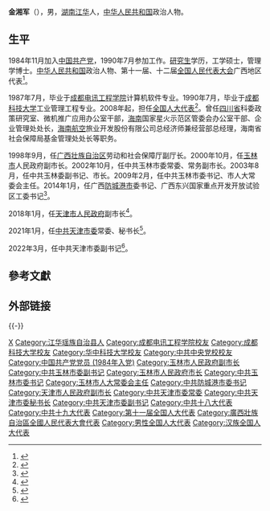 {{Infobox officeholder
| 图像 = 
| 图像说明 = 
| 职务1 = [[中国共产党天津市委员会|中国共产党天津市委员会]]专职副书记
| 就任日期1 = 2022年3月
| 卸任日期1 = 
| 1blankname1 = 书记
| 1namedata1 = [[李鸿忠|李鸿忠]]
| 前任1 = [[阴和俊|阴和俊]]
| 继任1 = 
| 职务2 = 中国共产党天津市委员会秘书长
| 就任日期2 = 2021年1月
| 卸任日期2 = 2022年6月
| 前任2 = [[李毅_(1963年)|李毅]]
| 继任2 = [[王力军_(1968年)|王力军]]
| 职务3 = 中国（天津）自由贸易试验区管理委员会主任
| 就任日期3 = 2019年4月
| 卸任日期3 = 2021年2月
| 前任3 = 
| 继任3 = 
| 职务4 = [[天津市人民政府|天津市人民政府]]副市长
| 就任日期4 = 2018年1月
| 卸任日期4 = 2021年1月
| 1blankname4 = 市长
| 1namedata4 = [[张国清|张国清]]{{to}}[[廖国勋|廖国勋]]
| 前任4 = 
| 继任4 = 
| 职务5 = 防城港市人民代表大会常务委员会主任
| 就任日期5 = 2014年2月
| 卸任日期5 = 2018年1月
| 前任5 = 
| 继任5 = 
| 职务6 = [[中国共产党防城港市委员会|中国共产党防城港市委员会]]书记
| 就任日期6 = 2014年1月
| 卸任日期6 = 2018年1月
| 前任6 = [[刘正东_(政治人物)|刘正东]]
| 继任6 = [[李延强|李延强]]
| 职务7 = 玉林市人民代表大会常务委员会主任
| 就任日期7 = 2009年2月
| 卸任日期7 = 2014年1月
| 前任7 = 
| 继任7 = 
| 职务8 = [[中国共产党玉林市委员会|中国共产党玉林市委员会]]书记
| 就任日期8 = 2009年1月
| 卸任日期8 = 2014年1月
| 前任8 = [[文明_(1951年)|文明]]
| 继任8 = [[王凯_(1962年)|王凯]]
| 职务9 = [[玉林市人民政府|玉林市人民政府]]市长
| 就任日期9 = 2003年5月
| 卸任日期9 = 2009年2月
| 前任9 = [[李达球|李达球]]
| 继任9 = [[韩元利|韩元利]]
| 姓名 = 金湘军
| 原名 = 
| 出生日期 = {{birth year and age|1964|07}}
| 出生地点 = {{PRC}}[[湖南省|湖南省]][[江华县|江华县]]
| 逝世日期 = <!-- {{death date and age|}}（死亡在前，出生在后）{{death year and age| }} -->
| 逝世地点 = 
| 政党 = {{CPC}}
| 父母 = 
| 配偶 = <!--{{marriage|姓名|}} -->
| 子女 = 
| 亲属 = 
| 信仰 = 
| 母校 = 成都电讯工程学院<br>成都科技大学<br>外交学院司<br>清华大学公共管理学院<br>华中科技大学管理学院
| 网站 = 
| 签名 = 
| 脚注 = 
}}
'''金湘军'''（{{bd|1964年|7月||catIdx=Jin金}}），男，[[湖南省|湖南]][[江华县|江华]]人，[[中华人民共和国|中华人民共和国]]政治人物。

==生平==
1984年11月加入[[中国共产党|中国共产党]]，1990年7月参加工作。[[研究生|研究生]]学历，工学硕士，管理学博士。[[中华人民共和国|中华人民共和国]]政治人物、第十一届、十二届[[全国人民代表大会|全国人民代表大会]]广西地区代表<ref>{{cite web|title=第十一届全国人大代表|url=http://news.xinhuanet.com/ziliao/2008-03/03/content_7708230.htm?node=36628|accessdate=2014-01-07|publisher=新华网|archive-url=https://web.archive.org/web/20140110211415/http://news.xinhuanet.com/ziliao/2008-03/03/content_7708230.htm?node=36628|archive-date=2014-01-10|dead-url=no}}</ref>。

1987年7月，毕业于[[电子科技大学|成都电讯工程学院]]计算机软件专业。1990年7月，毕业于[[成都科技大学|成都科技大学]]工业管理工程专业。2008年起，担任[[全国人民代表大会代表|全国人大代表]]<ref>{{cite news|title=全国人大代表信息-金湘军|url=http://210.82.31.1:8084/delegate/viewDelegate.action?dbid=112004|accessdate=2013-04-05|newspaper=全国人大网|archive-url=https://web.archive.org/web/20190701070221/http://www.npc.gov.cn/delegate/viewDelegate.action?dbid=112004|archive-date=2019-07-01|dead-url=yes}}</ref>。曾任[[四川省|四川省]]科委政策研究室、微机推广应用办公室干部，[[海南省|海南]]国家星火示范区管委会办公室干部、企业管理处处长，[[海南航空|海南航空]]旅业开发股份有限公司总经济师兼经营部总经理，海南省社会保障局基金管理处处长等职务。

1998年9月，任[[广西壮族自治区|广西壮族自治区]]劳动和社会保障厅副厅长。2000年10月，任[[玉林市|玉林市]]人民政府副市长。2002年10月，任中共玉林市委常委、常务副市长。2003年8月，任中共玉林委副书记、市长。2009年2月，任中共玉林市委书记、市人大常委会主任。2014年1月，任广西[[防城港市|防城港市]]委书记、广西东兴国家重点开发开放试验区工委书记<ref>{{cite news|title=金湘军出任中共广西防城港市委书记|url=http://www.chinanews.com/gn/2014/01-26/5784537.shtml|date=2014-01-26|accessdate=2016-07-26|newspaper=中国新闻网|archive-date=2019-07-01|archive-url=https://web.archive.org/web/20190701070223/http://www.chinanews.com/gn/2014/01-26/5784537.shtml|dead-url=no}}</ref>。

2018年1月，任[[天津市人民政府|天津市人民政府]]副市长<ref>{{cite news|title=天津市人大常委会决定任命康义、金湘军为天津市副市长|url=http://renshi.people.com.cn/n1/2018/0120/c139617-29776422.html|date=2018-01-20|accessdate=2018-01-20|newspaper=天津日报|archive-date=2019-07-01|archive-url=https://web.archive.org/web/20190701070221/http://renshi.people.com.cn/n1/2018/0120/c139617-29776422.html|dead-url=no}}</ref>。

2021年1月，任[[中国共产党天津市委员会|中共天津市委]]常委、秘书长<ref>{{cite news|title=天津市委常委金湘军任市委秘书长|url=http://district.ce.cn/newarea/sddy/202103/01/t20210301_36346158.shtml|publisher=中国经济网|date=2021-03-01|accessdate=2021-03-03|archive-date=2021-06-21|archive-url=https://web.archive.org/web/20210621020134/http://district.ce.cn/newarea/sddy/202103/01/t20210301_36346158.shtml|dead-url=no}}</ref>。

2022年3月，任中共天津市委副书记<ref>{{cite web|title=中共中央批准：金湘军同志任天津市委副书记|url=https://www.chinanews.com.cn/gn/2022/03-27/9712776.shtml|accessdate=2022-03-27|date=2022-03-27|website=中国新闻网}}</ref>。

==參考文獻==
{{reflist}}

==外部链接==

{{-}}
{{start box}}
{{s-ppo|cpc}}
{{s-before|[[阴和俊|阴和俊]]}}
{{s-title|[[中国共产党天津市委员会|中国共产党天津市委员会]]专职副书记|2022年3月－}}
{{s-inc}}
{{s-before|[[李毅_(1963年)|李毅]]}}
{{s-title|[[中国共产党天津市委员会|中国共产党天津市委员会]]秘书长|2021年1月－2022年6月}}
{{s-after|[[王力军_(1968年)|王力军]]}}
{{s-before|[[刘正东_(政治人物)|刘正东]]}}
{{s-title|[[中国共产党防城港市委员会|中国共产党防城港市委员会]]书记|2014年1月－2018年1月}} 
{{s-after|[[李延强|李延强]]}}
{{s-before|[[文明_(1951年)|文明]]}}
{{s-title|[[中国共产党玉林市委员会|中国共产党玉林市委员会]]书记|2009年1月－2014年1月}} 
{{s-after|[[王凯_(1962年)|王凯]]}}
{{s-gov|prc}}
{{s-before|[[李达球|李达球]]}}
{{s-title|[[玉林市人民政府|玉林市人民政府]]市长|2003年5月－2009年2月}} 
{{s-after|[[韩元利|韩元利]]}}
{{end box}}
{{天津市领导人}}

{{Authority control}}
{{DEFAULTSORT:Jin金}}
[[Category:金姓|X]]
[[Category:江华瑶族自治县人|Category:江华瑶族自治县人]]
[[Category:成都电讯工程学院校友|Category:成都电讯工程学院校友]]
[[Category:成都科技大学校友|Category:成都科技大学校友]]
[[Category:华中科技大学校友|Category:华中科技大学校友]]
[[Category:中共中央党校校友|Category:中共中央党校校友]]
[[Category:中国共产党党员_(1984年入党)|Category:中国共产党党员 (1984年入党)]]
[[Category:玉林市人民政府副市长|Category:玉林市人民政府副市长]]
[[Category:中共玉林市委副书记|Category:中共玉林市委副书记]]
[[Category:玉林市人民政府市长|Category:玉林市人民政府市长]]
[[Category:中共玉林市委书记|Category:中共玉林市委书记]]
[[Category:玉林市人大常委会主任|Category:玉林市人大常委会主任]]
[[Category:中共防城港市委书记|Category:中共防城港市委书记]]
[[Category:天津市人民政府副市长|Category:天津市人民政府副市长]]
[[Category:中共天津市委常委|Category:中共天津市委常委]]
[[Category:中共天津市委秘书长|Category:中共天津市委秘书长]]
[[Category:中共天津市委副书记|Category:中共天津市委副书记]]
[[Category:中共十八大代表|Category:中共十八大代表]]
[[Category:中共十九大代表|Category:中共十九大代表]]
[[Category:第十一届全国人大代表|Category:第十一届全国人大代表]]
[[Category:廣西壯族自治區全國人民代表大會代表|Category:廣西壯族自治區全國人民代表大會代表]]
[[Category:男性全国人大代表|Category:男性全国人大代表]]
[[Category:汉族全国人大代表|Category:汉族全国人大代表]]